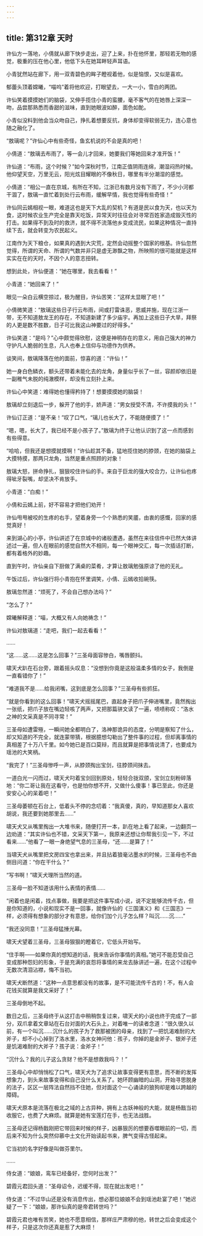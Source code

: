 ```yaml
---
---
---
```

title: 第312章 天时
---





许仙方一落地，小倩就从廊下快步走出，迎了上来，扑在他怀里，那轻若无物的感觉，极重的压在他心里，他低下头在她耳畔轻声耳语。

小青犹然站在廊下，用一双青碧色的眸子瞪视着他，似是恼恨，又似是喜欢。

郁蕾头顶着嫦曦，“喵呜”着将他欢迎，打眼望去，一大一小，雪白的两团。

许仙笑着摸摸她们的脑袋，又伸手揽住小青的蛮腰，毫不客气的在她唇上深深一吻，品尝那熟悉而香甜的滋味，直到她眼波如醉，面色如酡。

小青似没料到他会当众吻自己，挣扎着想要反抗，身体却变得软弱无力，连心意也随之融化了。

“敖璃呢？”许仙心中有些奇怪，鱼玄机说的不会是真的吧！

小倩道：“敖璃去布雨了，等一会儿才回来，她要我们等她回来才准开饭！”

许仙道：“布雨，这个时候？”如今深秋时节，江南正值阴雨连绵，潮湿闷热时候。他仰望天空，万里无云，阳光炫目耀眼的不像秋日，哪里有半分潮湿的感觉。

小倩道：“相公一直在京城，有所在不知，江浙已有数月没有下雨了，不少小河都干涸了，敖璃一直忙着到处行云布雨，缓解早情，我也觉得有些奇怪！”

许仙同云嫣相视一眼，难道这也是天下大乱的契机？有道是民以食为天，也以天为食，这时候农业生产完全是靠天吃饭，异常天时往往会对寻常百姓家造成毁灭性的打击。如果得不到及时的救济，就不得不流落他乡变成流民，如果这种情况一直持续下去，就会转变为农民起义。

江南作为天下粮仓，如果真的遇到大灾荒，定然会动摇整个国家的根基。许仙忽然觉得，所谓的天命、所谓的气数并非只是虚无渺飘之物，所映照的很可能就是这样实实在在的天时，不因个人的意志扭转。

想到此处，许仙便道：“她在哪里，我去看看！”

小青道：“她回来了！”

眼见一朵白云横空掠过，极为醒目，许仙苦笑：“这样太显眼了吧！”

小倩微笑道：“敖璃这些日子行云布雨，间或打雷诛恶，恩威并施，现在江浙一带，无不知道敖龙王的存在，不知道新建了多少庙宇。再加上这些日子大旱，拜祭的人更是数不胜数，日子可比我这山神要过的好得多。”

许仙笑道：“是吗？”心中颇觉得欣慰，这便是神明存在的意义，用自己强大的神力守护凡人脆弱的生息，凡人也奉上信仰与功德作为供养。

谈笑间，敖璃降落在他的面前，惊喜的道：“许仙！”

她一身白色鳞衣，额头还带着未能化去的龙角，身量似乎长了一丝，容颜却依旧是一副稚气未脱的纯澈模样，却没有立刻扑上来。

许仙心中笑道：难得她也懂得矜持了！想要摸摸她的脑袋！

敖璃却立刻退后一步，躲开了他的手，娇声道：“男女授受不清，不许摸我的头！”

许仙订正道：“是不亲！”叹了口气，“璃儿也长大了，不能随便摸了！”

“嗯，嗯，长大了，我已经不是小孩子了。”敖璃为终于让他认识到了这一点而感到有些得意。

“哈哈，但我还是想摸就摸啊！”许仙趁其不备，猛地揽住她的脖颈，在她的脑袋上大摸特摸，那两只龙角，当然是重点照顾的对象！

敖璃大怒，拼命挣扎，狠狠咬住许仙的手。来自于巨龙的强大咬合力，让许仙也疼得呲牙裂嘴，却坚决不肯放手。

小青道：“白痴！”

小倩和云嫣上前，好不容易才把他们劝开！

许仙甩甩被咬的生疼的右手，望着身旁一个个熟悉的笑靥，由衷的感慨，回家的感觉真好！

来到湖心的小亭，许仙讲述了在京城中的诸般遭遇，虽然在来往信件中已然大体讲述过一遍，但人在眼前的感觉自然大不相同，每一个眼神交汇，每一次插话打断，都有着格外的妙趣。

直到午时，许仙亲自下厨做了满桌的菜肴，才算让敖璃勉强原谅了他的无礼。

午饭过后，许仙强行将小青抱在怀里调笑，小倩、云嫣收拾碗筷。

敖璃忽然道：“烦死了，不会自己想办法吗？”

“怎么了？”

嫦曦解释道：“喵，大概又有人向她祷念！”

许仙对敖璃道：“走吧，我们一起去看看！”

……

“这……这……这是怎么回事？”三圣母面容惨白，嘴唇颤抖。

啸天犬趴在石台旁，跟着摇头叹息：“没想到你竟是这般温柔多情的女子，我倒是一直看错你了！”

“难道我不是……给我闭嘴，这到底是怎么回事？”三圣母有些抓狂。

“就是你看到的这么回事！”啸天犬摇摇尾巴，直起身子把爪子伸进嘴里，竟然掏出一张纸，把爪子放在嘴边轻咳了两声，又把那篇骈文读了一遍，啧啧称叹：“洛水之神的文采真是不同寻常！”

三圣母如遭雷殛，一瞬间她全都明白了，洛神那诡异的态度，分明是察知了什么，却又知道的不完全，就连蒙带猜，根据臆想勾勒出了整件事的过程，但却离事情的真相差了十万八千里。如今她已是百口莫辩，而且就算是把事情说清了，也要成为瑶池的大笑柄。

“我完了！”三圣母惨呼一声，从脖颈掏出宝剑，往脖颈间抹去。

一道白光一闪而过，啸天犬叼着宝剑回到原处，轻轻合拢双颌，宝剑立刻粉碎落地：“你二哥让我在这看守，也是怕你想不开，又做什么傻事！事已至此，你还是安安心心的呆着吧！”

三圣母萎顿在石台上，低着头不停的念叨着：“我真傻，真的，早知道那女人喜欢胡说，我还要到她那里去……”

啸天犬又从嘴里掏出一大堆书来，随便打开一本，趴在地上看了起来，一边翻页一边劝道：“其实许仙也不错，文采天下第一，我原来还想让你帮我引见一下，不过看来……”他看了一眼一身绝望气息的三圣母，“还……是算了！”

当啸天犬从嘴里把文房四宝也拿出来，并且拈着狼毫沾墨水的时候，三圣母也不由侧目问道：“你在干什么？”

“写书啊！”啸天犬理所当然的道。

三圣母一脸不知道该用什么表情的表情……

“闲着也是闲着，找点事做，我要是把这件事写成小说，说不定能够流传千古，但是你知道的，小说和现实不是一回事，就像许仙的《三国演义》和《三国志》一样，必须得有想象的部分才有意思，给你们加个儿子怎么样？叫沉……沉……”

“我还没同意！”三圣母猛捶光幕。

啸天犬望着三圣母，三圣母狠狠的瞪着它，它低头开始写。

“住手啊——如果你真的想知道的话，我来告诉你事情的真相。”她可不能忍受自己变成那种怨妇的形象，于是充满的哀怨将事情的来龙去脉讲述一遍，在这个过程中无数次清泪沾襟，悔不当初。

啸天犬断然道：“这种一点意思都没有的故事，是不可能流传千古的！不，有人会花钱买就算是我文采好了！”

三圣母倒地不起。

数日之后，三圣母终于从这打击中稍稍恢复过来，啸天犬的小说也终于完成了一部分，双爪拿着文章站在石台对面的大石头上，对着唯一的读者念道：“很久很久以前，有一个叫沉……沉什么的孩子为了救那被困的母亲，找到了一把饥渴难耐的大斧子，却不小心掉到了洛水里，洛水女神问他：孩子，你掉的是金斧子、银斧子还是饥渴难耐的大斧子？孩子说：金斧子！”

“沉什么？我的儿子这么贪财？他不是想救我吗？！”

三圣母心中却悄悄松了口气，啸天犬为了追求让故事变得更有意思，而不断的发挥想象力，到头来故事变得和自己没什么关系了。她环顾幽暗的山洞，开始寻思脱身的法子，区区一层阵法自然挡不住她，但对面这个一心诵读的狼狗却是难以跨越的障碍。

啸天犬原本是流落在极北之域的上古异种，拥有上古妖神般的大能，就是杨戬当初收服它，也费了大麻烦。就算是她有宝莲灯在手，也无法战胜。

三圣母还记得杨戬刚把它带回来时候的样子，凶暴狠厉的想要吞噬眼前的一切，而后来不知为什么突然仰慕中土文化开始读起书来，脾气变得古怪起来。

它当初的名字好像是叫做芬里尔。

……

侍女道：“娘娘，鸾车已经备好，您何时出发？”

碧霞元君回头道：“圣母诏令，迟缓不得，现在就出发吧！”

侍女道：“不过华山还是没有消息传出，想必那位娘娘不会到瑶池赴宴了吧！”她迟疑了一下：“娘娘，那许仙真的是帝君转世吗？”

碧霞元君也唯有苦笑，她也不愿意相信，那样庄严肃穆的他，转世之后会变成这个样子，只是这次你还真是惹了大麻烦！